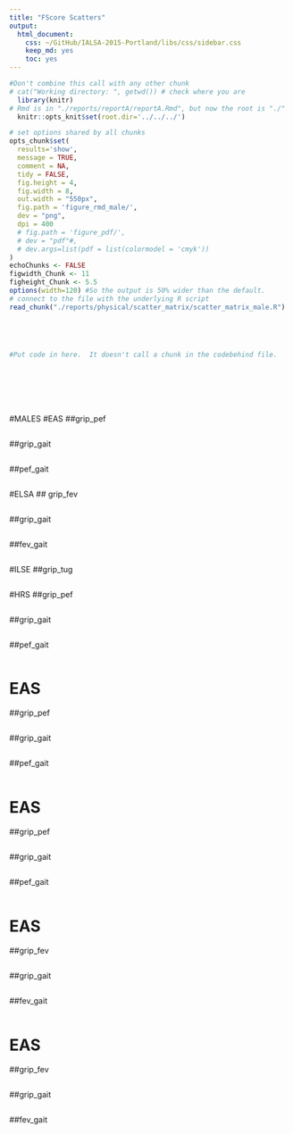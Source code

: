 ```yaml
---
title: "FScore Scatters"
output:
  html_document:
    css: ~/GitHub/IALSA-2015-Portland/libs/css/sidebar.css
    keep_md: yes
    toc: yes
---
```


<!-- These two chunks should be added in the beginning of every .Rmd that you want to source an .R script -->
<!--  The 1st mandatory chunck  -->
<!--  Set the working directory to the repository's base directory -->
```r
#Don't combine this call with any other chunk 
# cat("Working directory: ", getwd()) # check where you are
  library(knitr)
# Rmd is in "./reports/reportA/reportA.Rmd", but now the root is "./"
  knitr::opts_knit$set(root.dir='../../../') 
```

<!--  The 2nd mandatory chunck  -->
<!-- Set the report-wide options, and point to the external code file. -->
```r
# set options shared by all chunks
opts_chunk$set(
  results='show', 
  message = TRUE,
  comment = NA, 
  tidy = FALSE,
  fig.height = 4, 
  fig.width = 8, 
  out.width = "550px",
  fig.path = 'figure_rmd_male/',     
  dev = "png",
  dpi = 400
  # fig.path = 'figure_pdf/',     
  # dev = "pdf"#,
  # dev.args=list(pdf = list(colormodel = 'cmyk'))
)
echoChunks <- FALSE
figwidth_Chunk <- 11
figheight_Chunk <- 5.5
options(width=120) #So the output is 50% wider than the default.
# connect to the file with the underlying R script  
read_chunk("./reports/physical/scatter_matrix/scatter_matrix_male.R") 
```



<!-- Load 'sourced' R files.  Suppress the output when loading packages. --> 
```r
```


<!-- Load the sources.  Suppress the output when loading sources. --> 
```r
```


<!-- Load any Global functions and variables declared in the R file.  Suppress the output. --> 
```r
```

```r
```


<!-- Declare any global functions specific to a Rmd output.  Suppress the output. --> 
```r
#Put code in here.  It doesn't call a chunk in the codebehind file.
```

<!-- Load the datasets.   -->
```r
```

<!-- Tweak the datasets.   -->
```r
```

<!-- Basic table view.   -->
```r
```

<!-- Basic graph view.   -->
```r
```

```r
```

```r
```
#MALES
#EAS
##grip_pef
```r
```
##grip_gait
```r
```
##pef_gait
```r
```

#ELSA
## grip_fev
```r
```
##grip_gait
```r
```
##fev_gait
```r
```

#ILSE
##grip_tug
```r
```


#HRS
##grip_pef
```r
```
##grip_gait
```r
```
##pef_gait
```r
```




# EAS
##grip_pef
```r
```
##grip_gait
```r
```
##pef_gait
```r
```



# EAS
##grip_pef
```r
```
##grip_gait
```r
```
##pef_gait
```r
```



# EAS
##grip_fev
```r
```
##grip_gait
```r
```
##fev_gait
```r
```


# EAS
##grip_fev
```r
```
##grip_gait
```r
```
##fev_gait
```r
```







